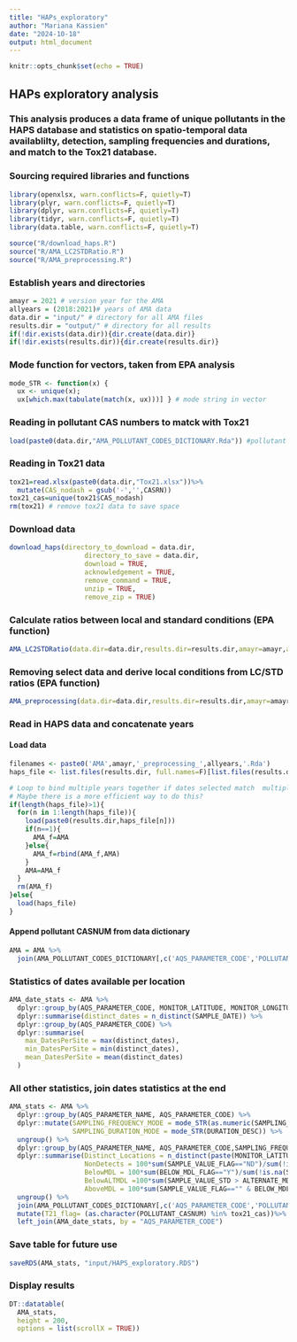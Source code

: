```yaml
---
title: "HAPs_exploratory"
author: "Mariana Kassien"
date: "2024-10-18"
output: html_document
---
```


```r
knitr::opts_chunk$set(echo = TRUE)
```

## HAPs exploratory analysis
### This analysis produces a data frame of unique pollutants in the HAPS database and statistics on spatio-temporal data availablilty, detection, sampling frequencies and durations, and match to the Tox21 database.

### Sourcing required libraries and functions
```r
library(openxlsx, warn.conflicts=F, quietly=T)
library(plyr, warn.conflicts=F, quietly=T)
library(dplyr, warn.conflicts=F, quietly=T)
library(tidyr, warn.conflicts=F, quietly=T)
library(data.table, warn.conflicts=F, quietly=T)

source("R/download_haps.R")
source("R/AMA_LC2STDRatio.R")
source("R/AMA_preprocessing.R")

```
### Establish years and directories
```r
amayr = 2021 # version year for the AMA
allyears = (2018:2021)# years of AMA data
data.dir = "input/" # directory for all AMA files
results.dir = "output/" # directory for all results
if(!dir.exists(data.dir)){dir.create(data.dir)}
if(!dir.exists(results.dir)){dir.create(results.dir)}
```

### Mode function for vectors, taken from EPA analysis
```r
mode_STR <- function(x) {
  ux <- unique(x);
  ux[which.max(tabulate(match(x, ux)))] } # mode string in vector
```
### Reading in pollutant CAS numbers to matck with Tox21
```r
load(paste0(data.dir,"AMA_POLLUTANT_CODES_DICTIONARY.Rda")) #pollutant codes metadata
```
### Reading in Tox21 data 
```r
tox21=read.xlsx(paste0(data.dir,"Tox21.xlsx"))%>%
  mutate(CAS_nodash = gsub('-','',CASRN))
tox21_cas=unique(tox21$CAS_nodash)
rm(tox21) # remove tox21 data to save space
```

### Download data
```r
download_haps(directory_to_download = data.dir,
                   directory_to_save = data.dir,
                   download = TRUE,
                   acknowledgement = TRUE,
                   remove_command = TRUE,
                   unzip = TRUE,
                   remove_zip = TRUE)
```
### Calculate ratios between local and standard conditions (EPA function)
```r
AMA_LC2STDRatio(data.dir=data.dir,results.dir=results.dir,amayr=amayr,allyears=allyears)
```
### Removing select data and derive local conditions from LC/STD ratios (EPA function)
```r
AMA_preprocessing(data.dir=data.dir,results.dir=results.dir,amayr=amayr,allyears=allyears)
```
### Read in HAPS data and concatenate years
#### Load data
```r
filenames <- paste0('AMA',amayr,'_preprocessing_',allyears,'.Rda')
haps_file <- list.files(results.dir, full.names=F)[list.files(results.dir) %in% filenames]

# Loop to bind multiple years together if dates selected match  multiple years. 
# Maybe there is a more efficient way to do this?
if(length(haps_file)>1){
  for(n in 1:length(haps_file)){
    load(paste0(results.dir,haps_file[n]))
    if(n==1){
      AMA_f=AMA
    }else{
      AMA_f=rbind(AMA_f,AMA)
    }
    AMA=AMA_f
  }
  rm(AMA_f)
}else{
  load(haps_file)
}
```
#### Append pollutant CASNUM from data dictionary
```r
AMA = AMA %>%
  join(AMA_POLLUTANT_CODES_DICTIONARY[,c('AQS_PARAMETER_CODE','POLLUTANT_CASNUM')])
```
### Statistics of dates available per location
```r
AMA_date_stats <- AMA %>%
  dplyr::group_by(AQS_PARAMETER_CODE, MONITOR_LATITUDE, MONITOR_LONGITUDE) %>%
  dplyr::summarise(distinct_dates = n_distinct(SAMPLE_DATE)) %>%
  dplyr::group_by(AQS_PARAMETER_CODE) %>%
  dplyr::summarise(
    max_DatesPerSite = max(distinct_dates),
    min_DatesPerSite = min(distinct_dates),
    mean_DatesPerSite = mean(distinct_dates)
  )
```
### All other statistics, join dates statistics at the end
```r
AMA_stats <- AMA %>%
  dplyr::group_by(AQS_PARAMETER_NAME, AQS_PARAMETER_CODE) %>%
  dplyr::mutate(SAMPLING_FREQUENCY_MODE = mode_STR(as.numeric(SAMPLING_FREQUENCY_CODE)),
                SAMPLING_DURATION_MODE = mode_STR(DURATION_DESC)) %>%
  ungroup() %>%
  dplyr::group_by(AQS_PARAMETER_NAME, AQS_PARAMETER_CODE,SAMPLING_FREQUENCY_MODE,SAMPLING_DURATION_MODE) %>%
  dplyr::summarise(Distinct_Locations = n_distinct(paste(MONITOR_LATITUDE, MONITOR_LONGITUDE)),
                   NonDetects = 100*sum(SAMPLE_VALUE_FLAG=="ND")/sum(!is.na(SAMPLE_VALUE_STD)),
                   BelowMDL = 100*sum(BELOW_MDL_FLAG=="Y")/sum(!is.na(SAMPLE_VALUE_STD)),
                   BelowALTMDL =100*sum(SAMPLE_VALUE_STD > ALTERNATE_MDL)/sum(!is.na(SAMPLE_VALUE_STD)),
                   AboveMDL = 100*sum(SAMPLE_VALUE_FLAG=="" & BELOW_MDL_FLAG=="" & !is.na(SAMPLE_VALUE_STD) )/sum(!is.na(SAMPLE_VALUE_STD))) %>%
  ungroup() %>%
  join(AMA_POLLUTANT_CODES_DICTIONARY[,c('AQS_PARAMETER_CODE','POLLUTANT_CASNUM')]) %>%
  mutate(T21_flag= (as.character(POLLUTANT_CASNUM) %in% tox21_cas))%>%
  left_join(AMA_date_stats, by = "AQS_PARAMETER_CODE")

```
### Save table for future use
```r
saveRDS(AMA_stats, "input/HAPS_exploratory.RDS")
```

### Display results
```r
DT::datatable(
  AMA_stats,
  height = 200,
  options = list(scrollX = TRUE))
```